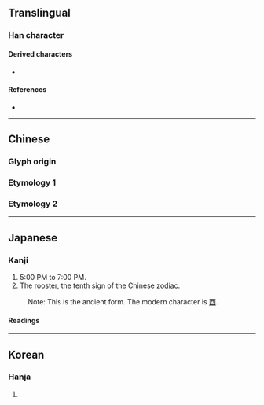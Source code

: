 {{also|卯|酉}}
{{character info}}
<!-- may be replaced by zh-forms -->
==Translingual==

===Han character===
{{Han char|rn=1|rad=一|as=06|sn=7|four=|canj=MLLS|ids=⿱一⿲匚⿰丿丨コ}}

====Derived characters====
* {{l|mul|[[桺]], [[𣨇]], [[𤥗]], [[𦕼]], [[𨦰]], [[駵]], [[䱖]], [[𪕚]], [[𡋲]], [[畱]], [[𥁶]], [[𧶝]], [[𪕢]], [[𡘣]], [[𦯄]], [[𥥹]], [[𦊿]], [[𠓴]]}}

====References====
* {{Han ref|kx=0078.110|dkj=00048|dj=0157.180|hdz=10021.060|uh=4E23|ud=20003}}

----

==Chinese==

===Glyph origin===
{{Han etym}}

===Etymology 1===
{{zh-see|酉|a}}

===Etymology 2===
{{zh-see|卯|v}}

----

==Japanese==

===Kanji===
{{ja-kanji|grade=uc|rs=一06}}

# 5:00 PM to 7:00 PM.
# The [[rooster]], the tenth sign of the Chinese [[zodiac]].
: Note: This is the ancient form. The modern character is [[酉]].

====Readings====
{{ja-readings
|goon=ゆ
|kanon=ゆう<いう
|kun=とり-
}}

----

==Korean==

===Hanja===
{{ko-hanja|hangeul=유|rv=yu|mr=yu}}

# {{rfdef|ko|sort=一06}}